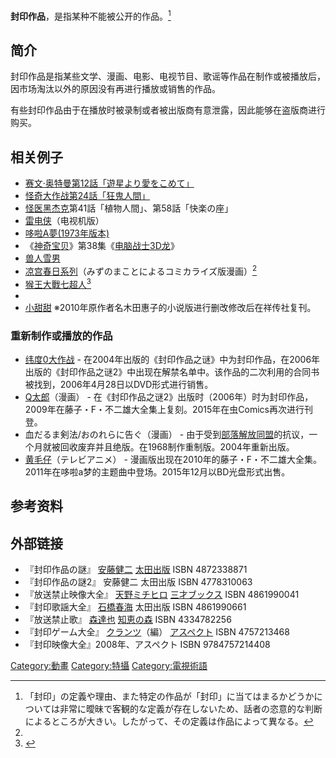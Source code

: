 {{Multiple issues|
{{Onesource|time=2020-07-20T10:16:30+00:00}}
{{Original research|time=2020-07-20T10:16:30+00:00}}
{{Primarysources|time=2020-07-20T10:16:30+00:00}}
{{Citation style|time=2020-07-20T10:16:30+00:00}}
{{Rough translation|time=2020-07-20T10:17:50+00:00}}
}}
'''封印作品'''，是指某种不能被公开的作品。<ref>「封印」の定義や理由、また特定の作品が「封印」に当てはまるかどうかについては非常に曖昧で客観的な定義が存在しないため、話者の恣意的な判断によるところが大きい。したがって、その定義は作品によって異なる。</ref>

==简介==
封印作品是指某些文学、漫画、电影、电视节目、歌谣等作品在制作或被播放后，因市场淘汰以外的原因没有再进行播放或销售的作品。

有些封印作品由于在播放时被录制或者被出版商有意泄露，因此能够在盗版商进行购买。

==相关例子==
*[[赛文·奥特曼#第12集从缺事件|赛文·奥特曼第12話「遊星より愛をこめて」]]
*[[怪奇大作战#第24集的从缺|怪奇大作战第24話「狂鬼人間」]]
*[[怪医黑杰克|怪医黑杰克]]第41話「植物人間」、第58話「快楽の座」
*[[雷电侠|雷电侠]]（电视机版）
*[[哆啦A夢_(動畫)#日本電視台版本（1973年）|哆啦A夢(1973年版本)]]
*《[[神奇宝贝|神奇宝贝]]》第38集《[[3D龙事件|电脑战士3D龙]]》
*[[兽人雪男|兽人雪男]]
*[[凉宫春日系列|凉宫春日系列]]（みずのまことによるコミカライズ版漫画）<ref name="yuutsu"/>
*[[猴王大戰七超人|猴王大戰七超人]]<ref name="yuutsu">{{Cite book
|author=[[安藤健二|安藤健二]]
|year=2008
|title=封印作品の憂鬱
|publisher=[[洋泉社|洋泉社]]
|isbn=978-486248-3386
}}</ref>
*{{link-ja|諾斯特拉達姆士的大預言|ノストラダムスの大予言 (映画)|諾斯特拉達姆士的大預言}}
*[[小甜甜|小甜甜]] ※2010年原作者名木田惠子的小说版进行删改修改后在祥传社复刊。
===重新制作或播放的作品===
*[[纬度0大作战|纬度0大作战]] - 在2004年出版的《封印作品之谜》中为封印作品，在2006年出版的《封印作品之谜2》中出现在解禁名单中。该作品的二次利用的合同书被找到，2006年4月28日以DVD形式进行销售。
*[[Q太郎|Q太郎]]（漫画） - 在《封印作品之谜2》出版时（2006年）时为封印作品，2009年在藤子・F・不二雄大全集上复刻。2015年在虫Comics再次进行刊登。
*血だるま剣法/おのれらに告ぐ（漫画） - 由于受到[[部落解放同盟|部落解放同盟]]的抗议，一个月就被回收废弃并且绝版。在1968制作重制版。2004年重新出版。
*[[黄毛仔|黄毛仔]]（テレビアニメ） - 漫画版出现在2010年的藤子・F・不二雄大全集。2011年在哆啦a梦的主题曲中登场。2015年12月以BD光盘形式出售。

== 参考资料 ==
<references />
==外部链接==
* 『封印作品の謎』 [[安藤健二|安藤健二]] [[太田出版|太田出版]] ISBN 4872338871
* 『封印作品の謎2』 安藤健二 太田出版 ISBN 4778310063
* 『放送禁止映像大全』 [[天野ミチヒロ|天野ミチヒロ]] [[三才ブックス|三才ブックス]] ISBN 4861990041
* 『封印歌謡大全』 [[石橋春海|石橋春海]] 太田出版 ISBN 4861990661
* 『放送禁止歌』 [[森達也|森達也]] [[知恵の森|知恵の森]] ISBN 4334782256
* 『封印ゲーム大全』 [[クランツ|クランツ]]（編） [[アスペクト_(企業)|アスペクト]] ISBN 4757213468
* 『封印映像大全』2008年、アスペクト ISBN 9784757214408

[[Category:動畫|Category:動畫]]
[[Category:特攝|Category:特攝]]
[[Category:電視術語|Category:電視術語]]